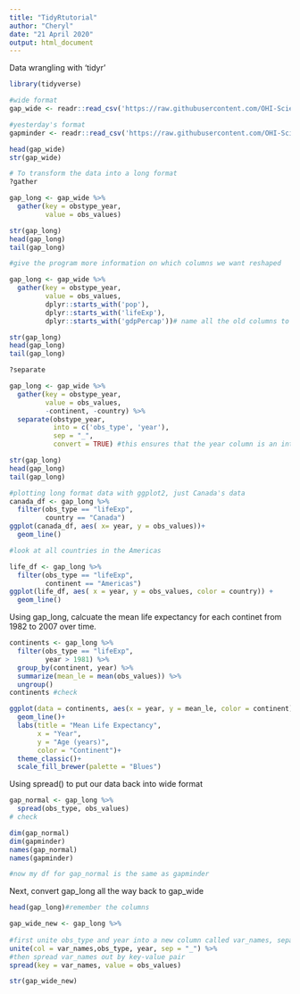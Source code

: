 ```yaml
---
title: "TidyRtutorial"
author: "Cheryl"
date: "21 April 2020"
output: html_document
---
```


Data wrangling with 'tidyr'

```r
library(tidyverse)

#wide format
gap_wide <- readr::read_csv('https://raw.githubusercontent.com/OHI-Science/data-science-training/master/data/gapminder_wide.csv')

#yesterday's format
gapminder <- readr::read_csv('https://raw.githubusercontent.com/OHI-Science/data-science-training/master/data/gapminder.csv')

head(gap_wide)
str(gap_wide)

# To transform the data into a long format
?gather

gap_long <- gap_wide %>% 
  gather(key = obstype_year,
         value = obs_values)

str(gap_long)
head(gap_long)
tail(gap_long)

#give the program more information on which columns we want reshaped

gap_long <- gap_wide %>% 
  gather(key = obstype_year, 
         value = obs_values,
         dplyr::starts_with('pop'),
         dplyr::starts_with('lifeExp'),
         dplyr::starts_with('gdpPercap'))# name all the old columns to be included into this single new column

str(gap_long)
head(gap_long)
tail(gap_long)

?separate

gap_long <- gap_wide %>% 
  gather(key = obstype_year,
         value = obs_values,
         -continent, -country) %>% 
  separate(obstype_year,
           into = c('obs_type', 'year'),
           sep = "_",
           convert = TRUE) #this ensures that the year column is an integer rather than a character

str(gap_long)
head(gap_long)
tail(gap_long)

#plotting long format data with ggplot2, just Canada's data
canada_df <- gap_long %>% 
  filter(obs_type == "lifeExp",
         country == "Canada")
ggplot(canada_df, aes( x= year, y = obs_values))+
  geom_line()

#look at all countries in the Americas

life_df <- gap_long %>% 
  filter(obs_type == "lifeExp",
         continent == "Americas")
ggplot(life_df, aes( x = year, y = obs_values, color = country)) +
  geom_line()
```

Using gap_long, calcuate the mean life expectancy for each continet from 1982 to 2007 over time.

```r
continents <- gap_long %>% 
  filter(obs_type == "lifeExp",
         year > 1981) %>% 
  group_by(continent, year) %>% 
  summarize(mean_le = mean(obs_values)) %>% 
  ungroup()
continents #check

ggplot(data = continents, aes(x = year, y = mean_le, color = continent)) +
  geom_line()+
  labs(title = "Mean Life Expectancy",
       x = "Year",
       y = "Age (years)",
       color = "Continent")+
  theme_classic()+
  scale_fill_brewer(palette = "Blues")
```

Using spread() to put our data back into wide format
```r
gap_normal <- gap_long %>% 
  spread(obs_type, obs_values)
# check

dim(gap_normal)
dim(gapminder)
names(gap_normal)
names(gapminder)

#now my df for gap_normal is the same as gapminder
```

Next, convert gap_long all the way back to gap_wide
```r
head(gap_long)#remember the columns

gap_wide_new <- gap_long %>% 
  
#first unite obs_type and year into a new column called var_names, separate by _
unite(col = var_names,obs_type, year, sep = "_") %>% 
#then spread var_names out by key-value pair
spread(key = var_names, value = obs_values)

str(gap_wide_new)
```

